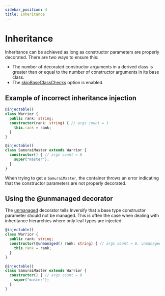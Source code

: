 ```yaml
---
sidebar_position: 4
title: Inheritance
---
```

# Inheritance

Inheritance can be achieved as long as constructor parameters are properly decorated. There are two ways to ensure this:

- The number of decorated constructor arguments in a derived class is greater than or equal to the number of constructor arguments in its base class.
- The [skipBaseClassChecks](/docs/api/container#skipbaseclasschecks) option is enabled.

## Example of incorrect inheritance injection

```ts
@injectable()
class Warrior {
  public rank: string;
  constructor(rank: string) { // args count = 1
    this.rank = rank;
  }
}

@injectable()
class SamuraiMaster extends Warrior {
  constructor() { // args count = 0
    super("master");
  }
}
```

When trying to get a `SamuraiMaster`, the container throws an error indicating that the constructor parameters are not properly decorated.

## Using the @unmanaged decorator

The [unmanaged](/docs/api/decorator#unmanaged) decorator tells Inversify that a base type constructor parameter should not be managed. This is often the case when dealing with inheritance hierarchies where only leaf types are injected.

```ts
@injectable()
class Warrior {
  public rank: string;
  constructor(@unmanaged() rank: string) { // args count = 0, unmanaged args are not included
    this.rank = rank;
  }
}

@injectable()
class SamuraiMaster extends Warrior {
  constructor() { // args count = 0
    super("master");
  }
}
```
